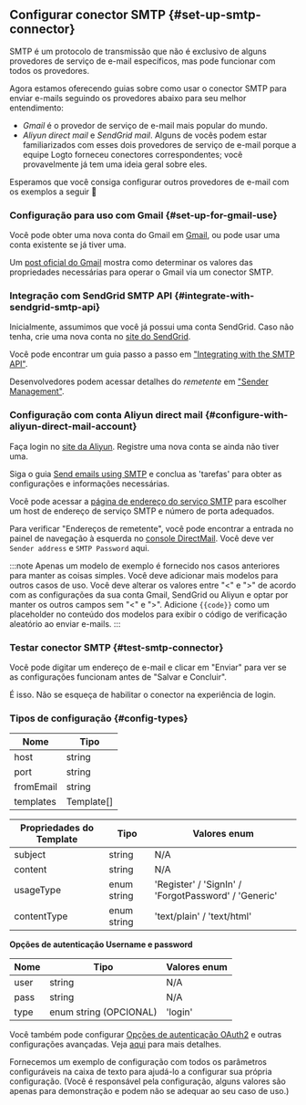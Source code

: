## Configurar conector SMTP \{#set-up-smtp-connector}

SMTP é um protocolo de transmissão que não é exclusivo de alguns provedores de serviço de e-mail específicos, mas pode funcionar com todos os provedores.

Agora estamos oferecendo guias sobre como usar o conector SMTP para enviar e-mails seguindo os provedores abaixo para seu melhor entendimento:

- _Gmail_ é o provedor de serviço de e-mail mais popular do mundo.
- _Aliyun direct mail_ e _SendGrid mail_. Alguns de vocês podem estar familiarizados com esses dois provedores de serviço de e-mail porque a equipe Logto forneceu conectores correspondentes; você provavelmente já tem uma ideia geral sobre eles.

Esperamos que você consiga configurar outros provedores de e-mail com os exemplos a seguir :rocket:

### Configuração para uso com Gmail \{#set-up-for-gmail-use}

Você pode obter uma nova conta do Gmail em [Gmail](https://mail.google.com/), ou pode usar uma conta existente se já tiver uma.

Um [post oficial do Gmail](https://support.google.com/a/answer/176600) mostra como determinar os valores das propriedades necessárias para operar o Gmail via um conector SMTP.

### Integração com SendGrid SMTP API \{#integrate-with-sendgrid-smtp-api}

Inicialmente, assumimos que você já possui uma conta SendGrid. Caso não tenha, crie uma nova conta no [site do SendGrid](https://app.sendgrid.com/).

Você pode encontrar um guia passo a passo em ["Integrating with the SMTP API"](https://docs.sendgrid.com/for-developers/sending-email/integrating-with-the-smtp-api).

Desenvolvedores podem acessar detalhes do _remetente_ em ["Sender Management"](https://mc.sendgrid.com/senders).

### Configuração com conta Aliyun direct mail \{#configure-with-aliyun-direct-mail-account}

Faça login no [site da Aliyun](https://cn.aliyun.com/). Registre uma nova conta se ainda não tiver uma.

Siga o guia [Send emails using SMTP](https://www.alibabacloud.com/help/en/directmail/latest/send-emails-using-smtp) e conclua as 'tarefas' para obter as configurações e informações necessárias.

Você pode acessar a [página de endereço do serviço SMTP](https://www.alibabacloud.com/help/en/directmail/latest/smtp-service-address) para escolher um host de endereço de serviço SMTP e número de porta adequados.

Para verificar "Endereços de remetente", você pode encontrar a entrada no painel de navegação à esquerda no [console DirectMail](https://dm.console.aliyun.com/). Você deve ver `Sender address` e `SMTP Password` aqui.

:::note
Apenas um modelo de exemplo é fornecido nos casos anteriores para manter as coisas simples. Você deve adicionar mais modelos para outros casos de uso.
Você deve alterar os valores entre "\<" e ">" de acordo com as configurações da sua conta Gmail, SendGrid ou Aliyun e optar por manter os outros campos sem "\<" e ">".
Adicione `{{code}}` como um placeholder no conteúdo dos modelos para exibir o código de verificação aleatório ao enviar e-mails.
:::

### Testar conector SMTP \{#test-smtp-connector}

Você pode digitar um endereço de e-mail e clicar em "Enviar" para ver se as configurações funcionam antes de "Salvar e Concluir".

É isso. Não se esqueça de <MainSiteUrl href="/connectors/email-connectors/#enable-email-sign-up-or-sign-in">habilitar o conector na experiência de login</MainSiteUrl>.

### Tipos de configuração \{#config-types}

| Nome      | Tipo       |
| --------- | ---------- |
| host      | string     |
| port      | string     |
| fromEmail | string     |
| templates | Template[] |

| Propriedades do Template | Tipo        | Valores enum                                         |
| ------------------------ | ----------- | ---------------------------------------------------- |
| subject                  | string      | N/A                                                  |
| content                  | string      | N/A                                                  |
| usageType                | enum string | 'Register' / 'SignIn' / 'ForgotPassword' / 'Generic' |
| contentType              | enum string | 'text/plain' / 'text/html'                           |

**Opções de autenticação Username e password**

| Nome | Tipo                   | Valores enum |
| ---- | ---------------------- | ------------ |
| user | string                 | N/A          |
| pass | string                 | N/A          |
| type | enum string (OPCIONAL) | 'login'      |

Você também pode configurar [Opções de autenticação OAuth2](https://nodemailer.com/smtp/oauth2/) e outras configurações avançadas. Veja [aqui](https://nodemailer.com/smtp/) para mais detalhes.

Fornecemos um exemplo de configuração com todos os parâmetros configuráveis na caixa de texto para ajudá-lo a configurar sua própria configuração. (Você é responsável pela configuração, alguns valores são apenas para demonstração e podem não se adequar ao seu caso de uso.)
